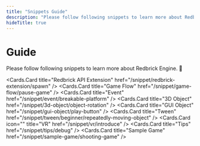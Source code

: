 ```yaml
---
title: "Snippets Guide"
description: "Please follow following snippets to learn more about Redbrick Engine. 🎉"
hideTitle: true
---
```



# Guide

Please follow following snippets to learn more about Redbrick Engine. 🎉

<Cards>

<Cards.Card
  title="Redbrick API Extension"
  href="/snippet/redbrick-extension/spawn"
/>
<Cards.Card title="Game Flow" href="/snippet/game-flow/pause-game" />
<Cards.Card title="Event" href="/snippet/event/breakable-platform" />
<Cards.Card title="3D Object" href="/snippet/3d-object/object-rotation" />
<Cards.Card title="GUI Object" href="/snippet/gui-object/play-button" />
<Cards.Card
  title="Tween"
  href="/snippet/tween/beginner/repeatedly-moving-object"
/>
<Cards.Card icon="" title="VR" href="/snippet/vr/introduce" />
<Cards.Card title="Tips" href="/snippet/tips/debug" />
<Cards.Card title="Sample Game" href="/snippet/sample-game/shooting-game" />

</Cards>
